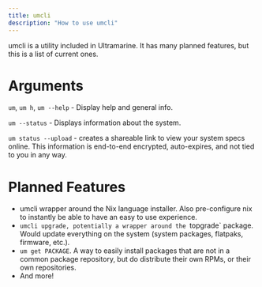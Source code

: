 ```yaml
---
title: umcli
description: "How to use umcli"
---
```



umcli is a utility included in Ultramarine. It has many planned features, but this is a list of current ones. 

# Arguments

`um`, `um h`, `um --help` - Display help and general info.

`um --status` - Displays information about the system.

`um status --upload` - creates a shareable link to view your system specs online. This information is end-to-end encrypted, auto-expires, and not tied to you in any way.

# Planned Features

- umcli wrapper around the Nix language installer. Also pre-configure nix to instantly be able to have an easy to use experience.
- `umcli upgrade, potentially a wrapper around the `topgrade` package. Would update everything on the system (system packages, flatpaks, firmware, etc.).
- `um get PACKAGE`. A way to easily install packages that are not in a common package repository, but do distribute their own RPMs, or their own repositories.
- And more!
